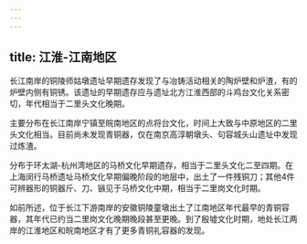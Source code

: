 ```yaml
---
---
---
```

title: 江淮-江南地区
---




长江南岸的铜陵师姑墩遗址早期遗存发现了与冶铸活动相关的陶炉壁和炉渣，有的炉壁内侧有铜锈。该遗址的早期遗存应与遗址北方江淮西部的斗鸡台文化关系密切，年代相当于二里头文化晚期。

主要分布在长江南岸宁镇至皖南地区的点将台文化，时间上大致与中原地区的二里头文化相当。目前尚未发现青铜器，仅在南京高淳朝墩头、句容城头山遗址中发现过炼渣。

分布于环太湖-杭州湾地区的马桥文化早期遗存，相当于二里头文化二至四期。在上海闵行马桥遗址马桥文化早期偏晚阶段的地层中，出土了一件残铜刀；其他4件可辨器形的铜器斤、刀、镞见于马桥文化中期，相当于二里岗文化时期。

如前所述，位于长江下游南岸的安徽铜陵童墩出土了江南地区年代最早的青铜容器，其年代已约当二里岗文化晚期晚段甚至更晚。到了殷墟文化时期，地处长江两岸的江淮地区和皖南地区才有了更多青铜礼容器的发现。